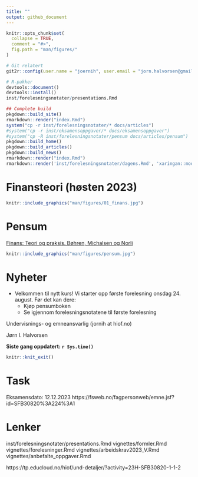 ```yaml
---
title: ""
output: github_document
---
```


<!-- README.md is generated from README.Rmd. Please edit that file -->

```r
knitr::opts_chunk$set(
  collapse = TRUE,
  comment = "#>",
  fig.path = "man/figures/"
)
```

```r
# Git relatert
git2r::config(user.name = "joernih", user.email = "jorn.halvorsen@gmail.com")
```

```r
# R-pakker
devtools::document()
devtools::install()
inst/forelesningsnotater/presentations.Rmd
```

```r
## Complete build
pkgdown::build_site() 
rmarkdown::render("index.Rmd")
system("cp -r inst/forelesningsnotater/* docs/articles")
#system("cp -r inst/eksamensoppgaver/* docs/eksamensoppgaver")
#system("cp -R inst/forelesningsnotater/pensum docs/articles/pensum")
pkgdown::build_home()
pkgdown::build_articles()
pkgdown::build_news()
rmarkdown::render("index.Rmd")
rmarkdown::render('inst/forelesningsnotater/dagens.Rmd', 'xaringan::moon_reader')
```

# Finansteori (høsten 2023)


```r
knitr::include_graphics("man/figures/01_finans.jpg")
```


# Pensum 
[Finans: Teori og praksis. Bøhren, Michalsen og Norli](https://www.fagbokforlaget.no/Finans-Teori-og-praksis/I9788245022193)

```r
knitr::include_graphics("man/figures/pensum.jpg")
```

# Nyheter
  - Velkommen til nytt kurs! Vi starter opp første forelesning onsdag 24. august. Før det kan dere:
     - Kjøp pensumboken
     - Se igjennom forelesningsnotatene til første forelesning

Undervisnings- og emneansvarlig (jornih at hiof.no)

Jørn I. Halvorsen

**Siste gang oppdatert: `r Sys.time()`**

```r
knitr::knit_exit()
```

# Task
Eksamensdato: 12.12.2023
https://fsweb.no/fagpersonweb/emne.jsf?id=SFB30820%3A224%3A1

# Lenker
inst/forelesningsnotater/presentations.Rmd
vignettes/formler.Rmd
vignettes/forelesninger.Rmd
vignettes/arbeidskrav2023_V.Rmd
vignettes/anbefalte_oppgaver.Rmd


https://tp.educloud.no/hiof/und-detaljer/?activity=23H-SFB30820-1-1-2
